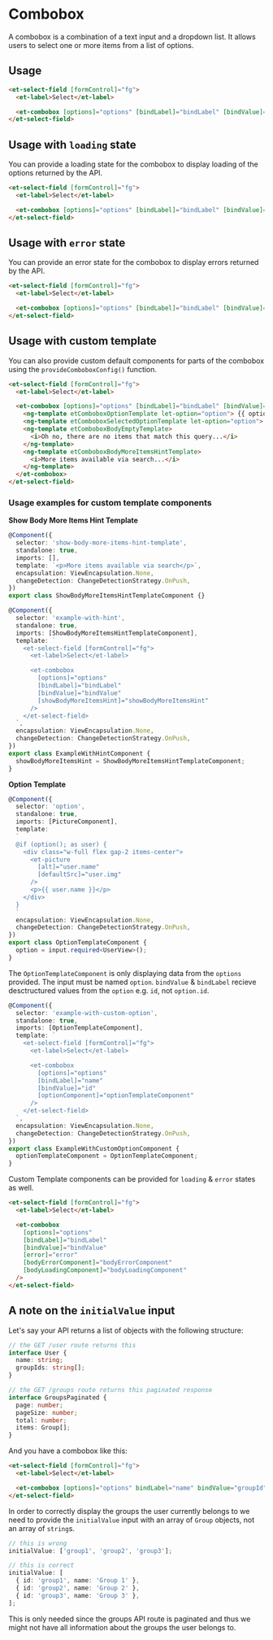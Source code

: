 # Combobox

A combobox is a combination of a text input and a dropdown list. It allows users to select one or more items from a list of options.

## Usage

```html
<et-select-field [formControl]="fg">
  <et-label>Select</et-label>

  <et-combobox [options]="options" [bindLabel]="bindLabel" [bindValue]="bindValue" />
</et-select-field>
```

## Usage with `loading` state

You can provide a loading state for the combobox to display loading of the options returned by the API.

```html
<et-select-field [formControl]="fg">
  <et-label>Select</et-label>

  <et-combobox [options]="options" [bindLabel]="bindLabel" [bindValue]="bindValue" [loading]="loading" />
</et-select-field>
```

## Usage with `error` state

You can provide an error state for the combobox to display errors returned by the API.

```html
<et-select-field [formControl]="fg">
  <et-label>Select</et-label>

  <et-combobox [options]="options" [bindLabel]="bindLabel" [bindValue]="bindValue" [error]="error" />
</et-select-field>
```

## Usage with custom template

You can also provide custom default components for parts of the combobox using the `provideComboboxConfig()` function.

```html
<et-select-field [formControl]="fg">
  <et-label>Select</et-label>

  <et-combobox [options]="options" [bindLabel]="bindLabel" [bindValue]="bindValue">
    <ng-template etComboboxOptionTemplate let-option="option"> {{ option.name || option }} </ng-template>
    <ng-template etComboboxSelectedOptionTemplate let-option="option"> {{ option.name || option }} </ng-template>
    <ng-template etComboboxBodyEmptyTemplate>
      <i>Oh no, there are no items that match this query...</i>
    </ng-template>
    <ng-template etComboboxBodyMoreItemsHintTemplate>
      <i>More items available via search...</i>
    </ng-template>
  </et-combobox>
</et-select-field>
```

### Usage examples for custom template components

**Show Body More Items Hint Template**

```ts
@Component({
  selector: 'show-body-more-items-hint-template',
  standalone: true,
  imports: [],
  template: `<p>More items available via search</p>`,
  encapsulation: ViewEncapsulation.None,
  changeDetection: ChangeDetectionStrategy.OnPush,
})
export class ShowBodyMoreItemsHintTemplateComponent {}
```

```ts
@Component({
  selector: 'example-with-hint',
  standalone: true,
  imports: [ShowBodyMoreItemsHintTemplateComponent],
  template: `
    <et-select-field [formControl]="fg">
      <et-label>Select</et-label>

      <et-combobox
        [options]="options"
        [bindLabel]="bindLabel"
        [bindValue]="bindValue"
        [showBodyMoreItemsHint]="showBodyMoreItemsHint"
      />
    </et-select-field>
  `,
  encapsulation: ViewEncapsulation.None,
  changeDetection: ChangeDetectionStrategy.OnPush,
})
export class ExampleWithHintComponent {
  showBodyMoreItemsHint = ShowBodyMoreItemsHintTemplateComponent;
}
```

**Option Template**

```ts
@Component({
  selector: 'option',
  standalone: true,
  imports: [PictureComponent],
  template:
  `
  @if (option(); as user) {
    <div class="w-full flex gap-2 items-center">
      <et-picture
        [alt]="user.name"
        [defaultSrc]="user.img"
      />
      <p>{{ user.name }}</p>
    </div>
  }
  `
  encapsulation: ViewEncapsulation.None,
  changeDetection: ChangeDetectionStrategy.OnPush,
})
export class OptionTemplateComponent {
  option = input.required<UserView>();
}
```

The `OptionTemplateComponent` is only displaying data from the `options` provided.
The input must be named `option`.
`bindValue` & `bindLabel` recieve desctructured values from the `option` e.g. `id`, not `option.id`.

```ts
@Component({
  selector: 'example-with-custom-option',
  standalone: true,
  imports: [OptionTemplateComponent],
  template: `
    <et-select-field [formControl]="fg">
      <et-label>Select</et-label>

      <et-combobox
        [options]="options"
        [bindLabel]="name"
        [bindValue]="id"
        [optionComponent]="optionTemplateComponent"
      />
    </et-select-field>
  `,
  encapsulation: ViewEncapsulation.None,
  changeDetection: ChangeDetectionStrategy.OnPush,
})
export class ExampleWithCustomOptionComponent {
  optionTemplateComponent = OptionTemplateComponent;
}
```

Custom Template components can be provided for `loading` & `error` states as well.

```html
<et-select-field [formControl]="fg">
  <et-label>Select</et-label>

  <et-combobox
    [options]="options"
    [bindLabel]="bindLabel"
    [bindValue]="bindValue"
    [error]="error"
    [bodyErrorComponent]="bodyErrorComponent"
    [bodyLoadingComponent]="bodyLoadingComponent"
  />
</et-select-field>
```

## A note on the `initialValue` input

Let's say your API returns a list of objects with the following structure:

```ts
// the GET /user route returns this
interface User {
  name: string;
  groupIds: string[];
}

// the GET /groups route returns this paginated response
interface GroupsPaginated {
  page: number;
  pageSize: number;
  total: number;
  items: Group[];
}
```

And you have a combobox like this:

```html
<et-select-field [formControl]="fg">
  <et-label>Select</et-label>

  <et-combobox [options]="options" bindLabel="name" bindValue="groupId" />
</et-select-field>
```

In order to correctly display the groups the user currently belongs to we need to provide the `initialValue` input with an array of `Group` objects, not an array of `string`s.

```ts
// this is wrong
initialValue: ['group1', 'group2', 'group3'];

// this is correct
initialValue: [
  { id: 'group1', name: 'Group 1' },
  { id: 'group2', name: 'Group 2' },
  { id: 'group3', name: 'Group 3' },
];
```

This is only needed since the groups API route is paginated and thus we might not have all information about the groups the user belongs to.
